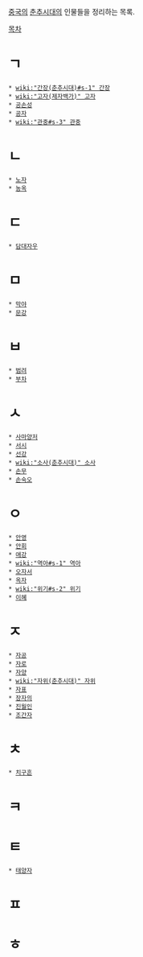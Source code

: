 [[중국]]의 [[춘추시대]]의 인물들을 정리하는 목록.


[[목차]]
= ㄱ =
 * [[wiki:"간장(춘추시대)#s-1" 간장]]
 * [[wiki:"고자(제자백가)" 고자]]
 * [[공손성]]
 * [[공자]]
 * [[wiki:"관중#s-3" 관중]]

= ㄴ =
 * [[노자]]
 * [[농옥]]

= ㄷ =
 * [[담대자우]]

= ㅁ =
 * [[막야]]
 * [[문강]]

= ㅂ =
 * [[범려]]
 * [[부차]]

= ㅅ =
 * [[사마양저]]
 * [[서시]]
 * [[선강]]
 * [[wiki:"소사(춘추시대)" 소사]]
 * [[손무]]
 * [[손숙오]]

= ㅇ =
 * [[안영]]
 * [[안회]]
 * [[애강]]
 * [[wiki:"역아#s-1" 역아]]
 * [[오자서]]
 * [[옥자]]
 * [[wiki:"위기#s-2" 위기]]
 * [[이혜]]

= ㅈ =
 * [[자공]]
 * [[자로]]
 * [[자양]]
 * [[wiki:"자위(춘추시대)" 자위]]
 * [[자표]]
 * [[장자의]]
 * [[진월인]]
 * [[조간자]]
 
= ㅊ =
 * [[치구흔]]

= ㅋ =

= ㅌ =
 * [[태양자]]

= ㅍ =

= ㅎ =
